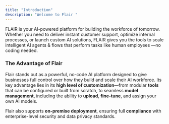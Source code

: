 ```yaml
---
title: "Introduction"
description: "Welcome to Flair "
---
```


FLAIR is your AI-powered platform for building the workforce of tomorrow. Whether you need to deliver instant customer support, optimize internal processes, or launch custom AI solutions, FLAIR gives you the tools to scale intelligent AI agents & flows that perform tasks like human employees —no coding needed.

### The Advantage of Flair

Flair stands out as a powerful, no-code AI platform designed to give businesses full control over how they build and scale their AI workforce. Its key advantage lies in its **high level of customization**—from modular **tools** that can be configured or built from scratch, to seamless **model management**, including the ability to **upload**, **fine-tune**, and assign your own AI models.

Flair also supports **on-premise deployment**, ensuring full **compliance** with enterprise-level security and data privacy standards.
